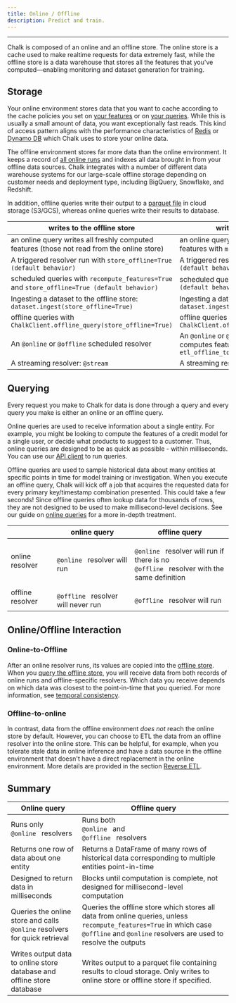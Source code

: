 ```yaml
---
title: Online / Offline
description: Predict and train.
---
```

---

Chalk is composed of an online and an offline store. The online store is a cache used to make
realtime requests for data extremely fast, while the offline store is a data warehouse that stores
all the features that you've computed—enabling monitoring and dataset generation for training.

## Storage

Your online environment stores data that you want to cache
according to the cache policies you set on [your features](/docs/feature-caching) or
on [your queries](/docs/query-caching). While this is usually a small amount of data,
you want exceptionally fast reads.
This kind of access pattern aligns
with the performance characteristics of [Redis](https://redis.com) or [Dynamo DB](https://aws.amazon.com/dynamodb/)
which Chalk uses to store your online data.

The offline environment stores far more data than the online environment.
It keeps a record of [all online runs](#online-to-offline)
and indexes all data brought in from your offline data sources.
Chalk integrates with a number of different data warehouse systems for our large-scale
offline storage depending on customer needs and deployment type,
including BigQuery, Snowflake, and Redshift.

In addition, offline queries write their output to a [parquet file](https://parquet.apache.org/)
in cloud storage (S3/GCS), whereas online queries write their results to database.

| writes to the offline store                                            | writes to the online store                                                          |
|------------------------------------------------------------------------|-------------------------------------------------------------------------------------|
| an online query writes all freshly computed features (those not read from the online store)     | an online query writes all freshly computed features with `max_staleness != 0`                      |
| A triggered resolver run with `store_offline=True (default behavior)` | A triggered resolver run with `store_online=True (default behavior)`               |
| scheduled queries with `recompute_features=True` and `store_offline=True (default behavior)` | scheduled query with `store_online=True (default behavior)`         |
| Ingesting a dataset to the offline store: `dataset.ingest(store_offline=True)` | Ingesting a dataset to the online store: `dataset.ingest(store_online=True)`|
| offline queries with `ChalkClient.offline_query(store_offline=True)` | offline queries with `ChalkClient.offline_query(store_online=True)`|
| An `@online` or `@offline` scheduled resolver                          | An `@online` or `@offline` scheduled resolver that computes features with `max_staleness!=0` and `etl_offline_to_online=True` |
| A streaming resolver: `@stream`                                        | A streaming resolver: `@stream`                                                      |


## Querying

Every request you make to Chalk for data is done through a query and every query
you make is either an online or an offline query.

Online queries are used to receive information about a single entity.
For example, you might be looking to compute the features of a
credit model for a single user, or decide what products to suggest
to a customer. Thus, online queries are designed to be as quick as possible -
within milliseconds. You can use our [API client](/docs/query-basics) to run
queries.

Offline queries are used to sample historical data about many entities
at specific points in time for model training or investigation.
When you execute an offline query, Chalk will kick off a job that acquires the requested data for
every primary key/timestamp combination presented. This could take a few seconds!
Since offline queries often lookup data for thousands of
rows, they are not designed to be used to make millisecond-level decisions.
See our guide on [online queries](/docs/query-offline)
for a more in-depth treatment.

|                  | online query                                                                                                                       | offline query                                                                                                                                                                                                                                                                           |
|------------------|------------------------------------------------------------------------------------------------------------------------------------|-----------------------------------------------------------------------------------------------------------------------------------------------------------------------------------------------------------------------------------------------------------------------------------------|
| online resolver  | <code className="whitespace-nowrap before:content-none text-pink-400 after:content-none"> @online </code> resolver will run        | <code className="whitespace-nowrap before:content-none text-pink-400 after:content-none"> @online </code> resolver will run if there is no <code className="whitespace-nowrap before:content-none text-pink-400 after:content-none"> @offline </code> resolver with the same definition |
| offline resolver | <code className="whitespace-nowrap before:content-none text-pink-400 after:content-none"> @offline </code> resolver will never run | <code className="whitespace-nowrap before:content-none text-pink-400 after:content-none"> @offline </code> resolver will run                                                                                                                                                            |


## Online/Offline Interaction

### Online-to-Offline

After an online resolver runs, its values are copied into the [offline store](#storage).
When you [query the offline store](/docs/query-offline),
you will receive data from both records of online runs and offline-specific resolvers.
Which data you receive depends on which data was closest to the point-in-time
that you queried.
For more information, see [temporal consistency](/docs/temporal-consistency).

### Offline-to-online

In contrast, data from the offline environment _does not_
reach the online store by default.
However, you can choose to ETL the data from an offline
resolver into the online store.
This can be helpful, for example,
when you tolerate stale data in online inference and
have a data source in the offline environment that doesn't
have a direct replacement in the online environment.
More details are provided in the section [Reverse ETL](/docs/reverse-etl).

## Summary

| Online query                                                                                                                  | Offline query                                                                                                                                                                                                                                |
|-------------------------------------------------------------------------------------------------------------------------------|----------------------------------------------------------------------------------------------------------------------------------------------------------------------------------------------------------------------------------------------|
| Runs only <code className="whitespace-nowrap before:content-none text-pink-400 after:content-none"> @online </code> resolvers | Runs both <code className="whitespace-nowrap before:content-none text-pink-400 after:content-none"> @online </code> and <code className="whitespace-nowrap before:content-none text-pink-400 after:content-none"> @offline </code> resolvers |
| Returns one row of data about one entity                                                                                      | Returns a DataFrame of many rows of historical data corresponding to multiple entities point-in-time                                                                                                                                         |
| Designed to return data in milliseconds                                                                           | Blocks until computation is complete, not designed for millisecond-level computation                                                                                                                                                         |
| Queries the online store and calls `@online` resolvers for quick retrieval                                                    | Queries the offline store which stores all data from online queries, unless `recompute_features=True` in which case `@offline` and `@online` resolvers are used to resolve the outputs
| Writes output data to online store database and offline store database                                                        | Writes output to a parquet file containing results to cloud storage. Only writes to online store or offline store if specified.
